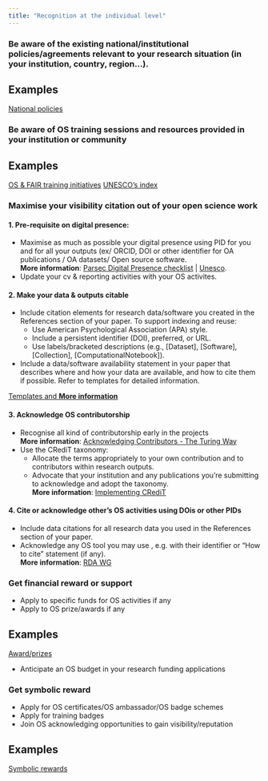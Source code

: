 ```yaml
---
title: "Recognition at the individual level"
---
```



### Be aware of the existing national/institutional policies/agreements relevant to your research situation (in your institution, country, region…).  


::: {.callout-caution collapse="true"}
## Examples

[National policies](https://docs.google.com/document/d/1AF2ObsXG2G8dsUHqJuRH-rE8zLHVZw8Q/edit?usp=sharing&ouid=103813503649602464757&rtpof=true&sd=true)

:::

	
### Be aware of OS training sessions and resources provided in your institution or community

::: {.callout-caution collapse="true"}
## Examples

[OS & FAIR training initiatives](https://docs.google.com/spreadsheets/d/11YgQ6Shk1F1mLOOG1n8JAmPDTZqtDKTsEdjCqGzGbu8/edit?usp=sharing)
[UNESCO's index](https://www.unesco.org/en/open-science/capacity-building-index)
:::

### Maximise your visibility citation out of your open science work

#### 1. Pre-requisite on digital presence: 

  - Maximise as much as possible your digital presence using PID for you and for all your outputs (ex/ ORCID, DOI or other identifier for OA publications / OA datasets/ Open source software.  
**More information**: [Parsec Digital Presence checklist](https://zenodo.org/record/7071677#.Y-9Ms3bMK5c) | [Unesco](https://www.unesco.org/en/open-science/receive-credit-all-your-contributions-science).
  - Update your cv & reporting activities with your OS activites.  

#### 2. Make your data & outputs citable

-   Include citation elements for research data/software you created in the References section of your paper. To support indexing and reuse:   
    -   Use American Psychological Association (APA) style.  
    -   Include a persistent identifier (DOI), preferred, or URL.  
    -   Use labels/bracketed descriptions (e.g., [Dataset], [Software], [Collection], [ComputationalNotebook]).  
-   Include a data/software availability statement in your paper that describes where and how your data are available, and how to cite them if possible. Refer to templates for detailed information.  

[Templates and **More information**](https://data.agu.org/resources/availability-citation-checklist-for-authors)

#### 3. Acknowledge OS contributorship

  - Recognise all kind of contributorship early in the projects  
**More information**: [Acknowledging Contributors - The Turing Way](https://the-turing-way.netlify.app/community-handbook/acknowledgement.html)
-   Use the CRediT taxonomy:
    -   Allocate the terms appropriately to your own contribution and to contributors within research outputs.  
    -   Advocate that your institution and any publications you're submitting to acknowledge and adopt the taxonomy.  
**More information**: [Implementing CRediT](https://credit.niso.org/implementing-credit/)


#### 4. Cite or acknowledge other's OS activities using DOis or other PIDs

-   Include data citations for all research data you used in the References section of your paper.  
-   Acknowledge any OS tool you may use , e.g. with their  identifier or "How to cite" statement (if any).  
**More information**: [RDA WG](https://www.rd-alliance.org/groups/national-pid-strategies-wg)

### Get financial reward or support

-   Apply to specific funds for OS activities if any  
-   Apply to OS prize/awards if any  

::: {.callout-caution collapse="true"}
## Examples

[Award/prizes](https://docs.google.com/spreadsheets/d/1jwY8Xx58OHF2LVMcPs80R9ioULS_cuIDOoj7QhI7OIM/edit?usp=sharing)

:::

-   Anticipate an OS budget in your research funding applications  

### Get symbolic reward

  - Apply for OS certificates/OS ambassador/OS badge schemes
  - Apply for training badges
  - Join OS acknowledging opportunities to gain visibility/reputation

::: {.callout-caution collapse="true"}
## Examples

[Symbolic rewards](https://docs.google.com/spreadsheets/d/1jwY8Xx58OHF2LVMcPs80R9ioULS_cuIDOoj7QhI7OIM/edit?usp=sharing)

:::
